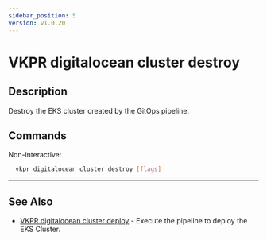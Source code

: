 ```yaml
---
sidebar_position: 5
version: v1.0.20
---
```


# VKPR digitalocean cluster destroy

## Description

Destroy the EKS cluster created by the GitOps pipeline.

## Commands

Non-interactive:

```bash
  vkpr digitalocean cluster destroy [flags]
```

---

## See Also

- [VKPR digitalocean cluster deploy](/docs/commands/digitalocean/cluster/deploy) - Execute the pipeline to deploy the EKS Cluster.
